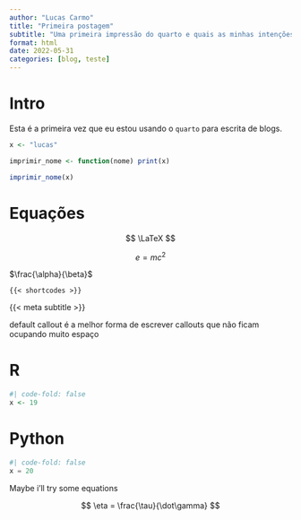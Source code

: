 ```yaml
---
author: "Lucas Carmo"
title: "Primeira postagem"
subtitle: "Uma primeira impressão do quarto e quais as minhas intenções"
format: html
date: 2022-05-31
categories: [blog, teste]
---
```


# Intro

Esta é a primeira vez que eu estou usando o `quarto` para escrita de blogs.


```r

x <- "lucas"

imprimir_nome <- function(nome) print(x)

imprimir_nome(x)

```

# Equações

$$ \LaTeX $$

$$ e = mc^2$$

$\frac{\alpha}{\beta}$ 

`{{< shortcodes >}}`

{{< meta subtitle >}}

:::{.callout-tip collapse="true"}

default callout é a melhor forma de escrever callouts que não ficam ocupando muito espaço

:::


:::{.panel-tabset}

# R

```r
#| code-fold: false
x <- 19

```

# Python

```python
#| code-fold: false
x = 20
```


:::

Maybe i'll try some equations

$$ \eta = \frac{\tau}{\dot\gamma} $$ 